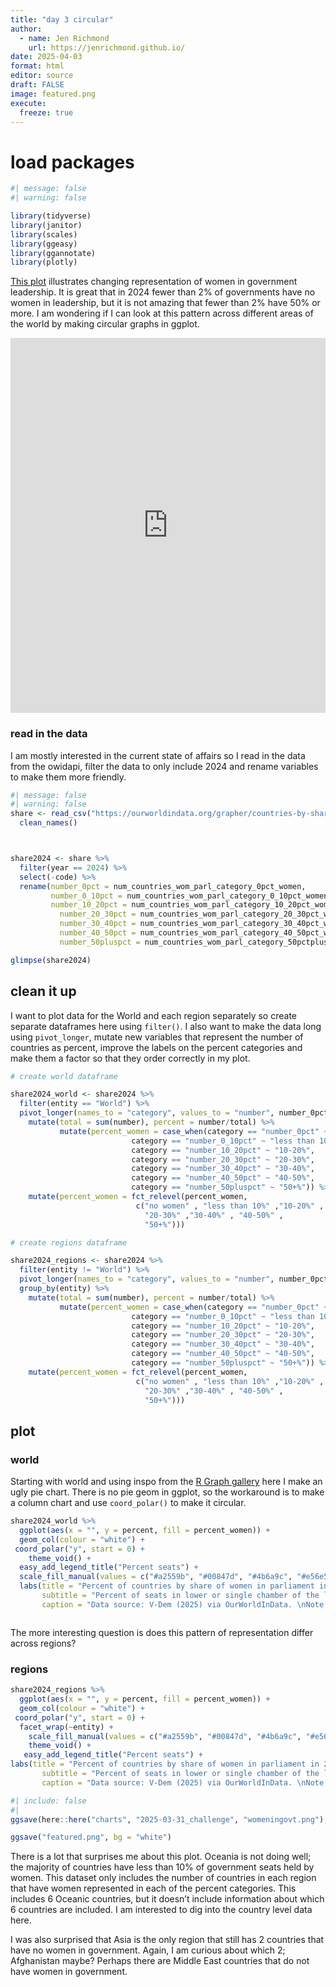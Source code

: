 ```yaml
---
title: "day 3 circular"
author:
  - name: Jen Richmond
    url: https://jenrichmond.github.io/
date: 2025-04-03
format: html
editor: source
draft: FALSE
image: featured.png
execute:
  freeze: true
---
```



# load packages

```r
#| message: false
#| warning: false

library(tidyverse)
library(janitor)
library(scales)
library(ggeasy)
library(ggannotate)
library(plotly)

```

[This plot](https://ourworldindata.org/grapher/countries-by-share-of-women-in-parliament) illustrates changing representation of women in government leadership. It is great that in 2024 fewer than 2% of governments have no women in leadership, but it is not amazing that fewer than 2% have 50% or more. I am wondering if I can look at this pattern across different areas of the world by making circular graphs in ggplot.


<iframe src="https://ourworldindata.org/grapher/countries-by-share-of-women-in-parliament?tab=chart" loading="lazy" style="width: 100%; height: 600px; border: 0px none;" allow="web-share; clipboard-write"></iframe>


### read in the data

I am mostly interested in the current state of affairs so I read in the data from the owidapi, filter the data to only include 2024 and rename variables to make them more friendly.

```r
#| message: false
#| warning: false
share <- read_csv("https://ourworldindata.org/grapher/countries-by-share-of-women-in-parliament.csv?v=1&csvType=full&useColumnShortNames=true") %>%
  clean_names()



share2024 <- share %>% 
  filter(year == 2024) %>%
  select(-code) %>%
  rename(number_0pct = num_countries_wom_parl_category_0pct_women, 
         number_0_10pct = num_countries_wom_parl_category_0_10pct_women,
         number_10_20pct = num_countries_wom_parl_category_10_20pct_women, 
           number_20_30pct = num_countries_wom_parl_category_20_30pct_women, 
           number_30_40pct = num_countries_wom_parl_category_30_40pct_women, 
           number_40_50pct = num_countries_wom_parl_category_40_50pct_women,
           number_50pluspct = num_countries_wom_parl_category_50pctplus_women) 

glimpse(share2024)

```

## clean it up
I want to plot data for the World and each region separately so create separate dataframes here using `filter()`. I also want to make the data long using `pivot_longer`, mutate new variables that represent the number of countries as percent, improve the labels on the percent categories and make them a factor so that they order correctly in my plot. 

```r
# create world dataframe

share2024_world <- share2024 %>%
  filter(entity == "World") %>%
  pivot_longer(names_to = "category", values_to = "number", number_0pct:number_50pluspct) %>%
    mutate(total = sum(number), percent = number/total) %>%
           mutate(percent_women = case_when(category == "number_0pct" ~ "no women", 
                           category == "number_0_10pct" ~ "less than 10%",
                           category == "number_10_20pct" ~ "10-20%", 
                           category == "number_20_30pct" ~ "20-30%", 
                           category == "number_30_40pct" ~ "30-40%", 
                           category == "number_40_50pct" ~ "40-50%",
                           category == "number_50pluspct" ~ "50+%")) %>%
    mutate(percent_women = fct_relevel(percent_women, 
                            c("no women" , "less than 10%" ,"10-20%" ,
                              "20-30%" ,"30-40%" , "40-50%" ,
                              "50+%"))) 

# create regions dataframe

share2024_regions <- share2024 %>%
  filter(entity != "World") %>%
  pivot_longer(names_to = "category", values_to = "number", number_0pct:number_50pluspct) %>%
  group_by(entity) %>%
    mutate(total = sum(number), percent = number/total) %>%
           mutate(percent_women = case_when(category == "number_0pct" ~ "no women", 
                           category == "number_0_10pct" ~ "less than 10%",
                           category == "number_10_20pct" ~ "10-20%", 
                           category == "number_20_30pct" ~ "20-30%", 
                           category == "number_30_40pct" ~ "30-40%", 
                           category == "number_40_50pct" ~ "40-50%",
                           category == "number_50pluspct" ~ "50+%")) %>%
    mutate(percent_women = fct_relevel(percent_women, 
                            c("no women" , "less than 10%" ,"10-20%" ,
                              "20-30%" ,"30-40%" , "40-50%" ,
                              "50+%"))) 

```

## plot 

### world

Starting with world and using inspo from the [R Graph gallery](https://r-graph-gallery.com/pie-plot.html) here I make an ugly pie chart. There is no pie geom in ggplot, so the workaround is to make a column chart and use `coord_polar()` to make it circular.

```r

share2024_world %>%
  ggplot(aes(x = "", y = percent, fill = percent_women)) +
  geom_col(colour = "white") +
 coord_polar("y", start = 0) +
    theme_void() +
  easy_add_legend_title("Percent seats") +
  scale_fill_manual(values = c("#a2559b", "#00847d", "#4b6a9c", "#e56e59", "#38aaba", "#6b3d8d",  "#986d39" )) +
  labs(title = "Percent of countries by share of women in parliament in 2024, World", 
       subtitle = "Percent of seats in lower or single chamber of the legislature held by women", 
       caption = "Data source: V-Dem (2025) via OurWorldInData. \nNote: Only countries with at least one legislative chamber included.")



```


The more interesting question is does this pattern of representation differ across regions?

### regions 


```r
share2024_regions %>%
  ggplot(aes(x = "", y = percent, fill = percent_women)) +
  geom_col(colour = "white") +
 coord_polar("y", start = 0) +
  facet_wrap(~entity) +
    scale_fill_manual(values = c("#a2559b", "#00847d", "#4b6a9c", "#e56e59", "#38aaba", "#6b3d8d",  "#986d39" )) +
    theme_void() +
   easy_add_legend_title("Percent seats") +
labs(title = "Percent of countries by share of women in parliament in 2024, Regions", 
       subtitle = "Percent of seats in lower or single chamber of the legislature held by women", 
       caption = "Data source: V-Dem (2025) via OurWorldInData. \nNote: Only countries with at least one legislative chamber included.")

```

    
```r
#| include: false
#| 
ggsave(here::here("charts", "2025-03-31_challenge", "womeningovt.png"), width = 6, height = 4, bg = "white")

ggsave("featured.png", bg = "white")

```

There is a lot that surprises me about this plot. Oceania is not doing well; the majority of countries have less than 10% of government seats held by women. This dataset only includes the number of countries in each region that have women represented in each of the percent categories. This includes 6 Oceanic countries, but it doesn't include information about which 6 countries are included. I am interested to dig into the country level data here.  

I was also surprised that Asia is the only region that still has 2 countries that have no women in government. Again, I am curious about which 2; Afghanistan maybe? Perhaps there are Middle East countries that do not have women in government. 
